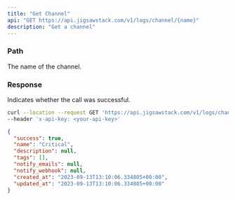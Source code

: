 ```yaml
---
title: "Get Channel"
api: "GET https://api.jigsawstack.com/v1/logs/channel/{name}"
description: "Get a channel"
---
```


### Path

<ParamField path="name" type="string" required>
  The name of the channel.
</ParamField>

<Snippet file="header.mdx" />

### Response

<ResponseField name="success" type="boolean">
  Indicates whether the call was successful.
</ResponseField>

<RequestExample>

```bash cURL
curl --location --request GET 'https://api.jigsawstack.com/v1/logs/channel/{name}' \
--header 'x-api-key: <your-api-key>'
```

</RequestExample>

<ResponseExample>

```json Response
{
  "success": true,
  "name": "Critical",
  "description": null,
  "tags": [],
  "notify_emails": null,
  "notify_webhook": null,
  "created_at": "2023-09-13T13:10:06.334805+00:00",
  "updated_at": "2023-09-13T13:10:06.334805+00:00"
}
```

</ResponseExample>
